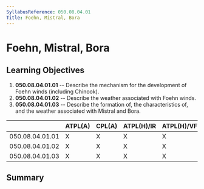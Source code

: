 ```yaml
---
SyllabusReference: 050.08.04.01
Title: Foehn, Mistral, Bora
---
```


# Foehn, Mistral, Bora

## Learning Objectives

1.  **050.08.04.01.01** -- Describe the mechanism for the development of Foehn
    winds (including Chinook).
2.  **050.08.04.01.02** -- Describe the weather associated with Foehn winds.
3.  **050.08.04.01.03** -- Describe the formation of, the characteristics of, and
    the weather associated with Mistral and Bora.

|                 | ATPL(A) | CPL(A) | ATPL(H)/IR | ATPL(H)/VFR | CPL(H) | IR  | CBIR(A) |
| --------------- | ------- | ------ | ---------- | ----------- | ------ | --- | ------- |
| 050.08.04.01.01 | X       | X      | X          | X           | X      | X   |         |
| 050.08.04.01.02 | X       | X      | X          | X           | X      | X   |         |
| 050.08.04.01.03 | X       | X      | X          | X           | X      | X   |         |

## Summary
